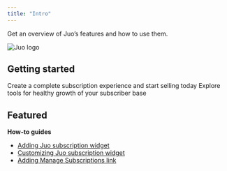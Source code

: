 ```yaml
---
title: "Intro"
---
```


Get an overview of Juo’s features and how to use them.

<div style={{ display:"flex",justifyContent:"center" }}>
<img
  src="https://cdn.juo.io/content-uploads/Juo_logo_icon_f0629103b4.png"
  alt="Juo logo"
  style={{ width:"100%" }}
/>

</div>

## Getting started

<CardGroup cols={2}>
  <Card title="Launch subscriptions" icon="rocket" href="/docs/launch-subscriptions">
    Create a complete subscription experience and start selling today
  </Card>
  <Card title="Grow & retain" icon="leaf" href="/docs/grow-and-retain">
    Explore tools for healthy growth of your subscriber base
  </Card>
</CardGroup>

## Featured

**How-to guides**

- [Adding Juo subscription widget](/docs/guides/adding-juo-subscription-widget)
- [Customizing Juo subscription widget](/docs/guides/customizing-juo-subscription-widget)
- [Adding Manage Subscriptions link](/docs/guides/adding-manage-subscriptions-link)